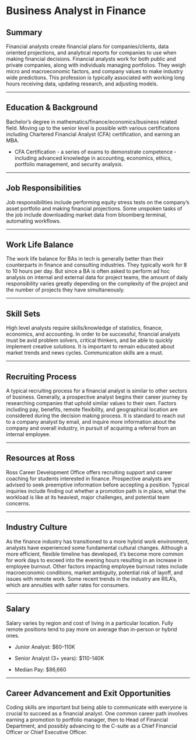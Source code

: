 # Business Analyst in Finance
 
## Summary {-}

Financial analysts create financial plans for companies/clients, data oriented projections, and analytical reports for companies to use when making financial decisions. Financial analysts work for both public and private companies, along with individuals managing portfolios. They weigh micro and macroeconomic factors, and company values to make industry wide predictions. This profession is typically associated with working long hours receiving data, updating research, and adjusting models.

*****

## Education & Background {-}

Bachelor’s degree in mathematics/finance/economics/business related field. Moving up to the senior level is possible with various certifications including Chartered Financial Analyst (CFA) certification, and earning an MBA. 

* CFA Certification - a series of exams to demonstrate competence - including advanced knowledge in accounting, economics, ethics, portfolio management, and security analysis.

*****

## Job Responsibilities {-}

Job responsibilities include performing equity stress tests on the company’s asset portfolio and making financial projections. Some unspoken tasks of the job include downloading market data from bloomberg terminal, automating workflows.

*****

## Work Life Balance {-}

The work life balance for BAs in tech is generally better than their counterparts in finance and consulting industries. They typically work for 8 to 10 hours per day. But since a BA is often asked to perform ad hoc analysis on internal and external data for project teams, the amount of daily responsibility varies greatly depending on the complexity of the project and the number of projects they have simultaneously. 

*****

## Skill Sets {-}

High level analysts require skills/knowledge of statistics, finance, economics, and accounting. In order to be successful, financial analysts must be avid problem solvers, critical thinkers, and be able to quickly implement creative solutions. It is important to remain educated about market trends  and news cycles. Communication skills are a must.

*****

## Recruiting Process {-}

A typical recruiting process for a financial analyst is similar to other sectors of business. Generally, a prospective analyst begins their career journey by researching companies that uphold similar values to their own. Factors including pay, benefits, remote flexibility, and geographical location are considered during the  decision making process. It is standard to reach out to a company analyst by email, and inquire more information about the company and overall industry, in pursuit of acquiring a referral from an internal employee. 

*****

## Resources at Ross {-}

Ross Career Development Office offers recruiting support and career coaching for students interested in finance. Prospective analysts are advised to seek preemptive information before accepting a position. Typical inquiries include finding out whether  a promotion path is in place, what the workload is like at its  heaviest, major challenges, and potential team concerns.

*****

## Industry Culture {-}

As the finance industry has transitioned to a more hybrid work environment, analysts have experienced some fundamental cultural changes. Although a more efficient, flexible timeline has developed, it’s become more common for work days to exceed into the evening hours resulting in an increase in employee burnout. Other factors impacting employee burnout rates include macroeconomic conditions, market ambiguity, potential risk of layoff, and issues with remote work. Some recent trends in the industry are RILA’s, which are annuities with safer rates for consumers. 

*****

## Salary {-}

Salary varies by region and cost of living in a particular location. Fully remote positions tend to pay more on average than in-person or hybrid ones.

* Junior Analyst: $60-110K

* Senior Analyst (3+ years):  $110-140K

* Median Pay: $86,660

*****

## Career Advancement and Exit Opportunities {-}

Coding skills are important but being able to communicate with everyone is crucial to succeed as a financial analyst. One common career path involves earning a promotion to portfolio manager, then to Head of Financial Department, and possibly advancing to the C-suite as a Chief Financial Officer or Chief Executive Officer.
